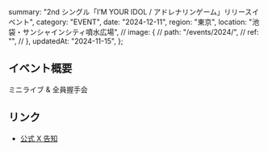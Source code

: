   summary: "2nd シングル「I’M YOUR IDOL / アドレナリンゲーム」リリースイベント",
  category: "EVENT",
  date: "2024-12-11",
  region: "東京",
  location: "池袋・サンシャインシティ噴水広場",
  // image: {
  //   path: "/events/2024/",
  //   ref: "",
  // },
  updatedAt: "2024-11-15",
};

## イベント概要

ミニライブ & 全員握手会

## リンク

- [公式 X 告知](https://x.com/takanenofficial/status/1857349224863813931)
